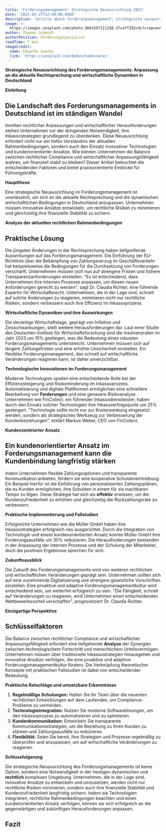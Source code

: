 ```yaml
---
title: 'Forderungsmanagement: Strategische Neuausrichtung 2023'
date: '2025-03-27T12:00:00.000Z'
description: 'Article about forderungsmanagement: strategische neuausrichtung 2023'
image: >-
  https://images.unsplash.com/photo-1601597111158-2fceff292cdc?crop=entropy&cs=tinysrgb&fit=max&fm=jpg&ixid=M3w3MjA5MjJ8MHwxfHJhbmRvbXx8fHx8fHx8fDE3NDMwMjQyNzZ8&ixlib=rb-4.0.3&q=80&w=1080
author: Thomas Schmidt
authorPosition: Forderungsspezialist
readTime: 7 min
imageCredit:
  name: Eduardo Soares
  link: 'https://unsplash.com/@eduschadesoares'
---
```

**Strategische Neuausrichtung des Forderungsmanagements: Anpassung an die aktuelle Rechtsprechung und wirtschaftliche Dynamiken in Deutschland**

**Einleitung**

## Die Landschaft des Forderungsmanagements in Deutschland ist im ständigen Wandel

Inmitten rechtlicher Anpassungen und wirtschaftlicher Herausforderungen stehen Unternehmen vor der dringenden Notwendigkeit, ihre Inkassostrategien grundlegend zu überdenken. Diese Neuausrichtung erfordert nicht nur ein tiefes Verständnis der aktuellen Rahmenbedingungen, sondern auch den Einsatz innovativer Technologien und kundenorientierter Ansätze. Wie können Unternehmen die Balance zwischen rechtlicher Compliance und wirtschaftlicher Anpassungsfähigkeit wahren, um finanziell stabil zu bleiben? Dieser Artikel beleuchtet die entscheidenden Faktoren und bietet praxisorientierte Einblicke für Führungskräfte.

**Hauptthese**

Eine strategische Neuausrichtung im Forderungsmanagement ist unerlässlich, um sich an die aktuelle Rechtsprechung und die dynamischen wirtschaftlichen Bedingungen in Deutschland anzupassen. Unternehmen müssen innovative Ansätze entwickeln, um rechtliche Risiken zu minimieren und gleichzeitig ihre finanzielle Stabilität zu sichern.

**Analyse der aktuellen rechtlichen Rahmenbedingungen**

## Praktische Lösung

Die jüngsten Änderungen in der Rechtsprechung haben tiefgreifende Auswirkungen auf das Forderungsmanagement. Die Einführung der EU-Richtlinie über die Bekämpfung von Zahlungsverzug im Geschäftsverkehr hat beispielsweise die Bedingungen für die Durchsetzung von Forderungen verschärft. Unternehmen müssen sich nun auf strengere Fristen und höhere Transparenzanforderungen einstellen. "Es ist entscheidend, dass Unternehmen ihre internen Prozesse anpassen, um diesen neuen Anforderungen gerecht zu werden", sagt Dr. Claudia Richter, eine führende Expertin für Wirtschaftsrecht. Unternehmen, die in der Lage sind, schnell auf solche Änderungen zu reagieren, minimieren nicht nur rechtliche Risiken, sondern verbessern auch ihre Effizienz im Inkassoprozess.

**Wirtschaftliche Dynamiken und ihre Auswirkungen**

Die derzeitige Wirtschaftslage, geprägt von Inflation und Zinsschwankungen, stellt weitere Herausforderungen dar. Laut einer Studie des Deutschen Instituts für Wirtschaftsforschung sind die Insolvenzraten im Jahr 2023 um 15% gestiegen, was die Bedeutung eines robusten Forderungsmanagements unterstreicht. Unternehmen müssen sich auf längere Zahlungsfristen und eine erhöhte Unsicherheit einstellen. Ein flexibles Forderungsmanagement, das schnell auf wirtschaftliche Veränderungen reagieren kann, ist daher unverzichtbar.

**Technologische Innovationen im Forderungsmanagement**

Moderne Technologien spielen eine entscheidende Rolle bei der Effizienzsteigerung und Risikominderung im Inkassoprozess. Automatisierung und digitale Plattformen ermöglichen eine schnellere Bearbeitung von **Forderungen** und eine genauere Risikoanalyse. Unternehmen wie FinCollect, ein führender Inkassodienstleister, haben durch den Einsatz solcher Technologien ihre Inkassoerfolgsquote um 25% gesteigert. "Technologie sollte nicht nur zur Kostensenkung eingesetzt werden, sondern als strategisches Werkzeug zur Verbesserung der Kundenbeziehungen", erklärt Markus Weber, CEO von FinCollect.

**Kundenzentrierter Ansatz**

## Ein kundenorientierter Ansatz im Forderungsmanagement kann die Kundenbindung langfristig stärken

Indem Unternehmen flexible Zahlungsoptionen und transparente Kommunikation anbieten, fördern sie eine kooperative Schuldeneintreibung. Ein Beispiel hierfür ist die Einführung von personalisierten Zahlungsplänen, die es Kunden ermöglichen, ihre Schulden in einem für sie machbaren Tempo zu tilgen. Diese Strategie hat sich als **effektiv** erwiesen, um die Kundenzufriedenheit zu erhöhen und gleichzeitig die Rückzahlungsrate zu verbessern.

**Praktische Implementierung und Fallstudien**

Erfolgreiche Unternehmen wie die Müller GmbH haben ihre Inkassostrategien erfolgreich neu ausgerichtet. Durch die Integration von Technologie und einem kundenorientierten Ansatz konnte Müller GmbH ihre Forderungsausfälle um 30% reduzieren. Die Herausforderungen bestanden in der Anpassung der internen Prozesse und der Schulung der Mitarbeiter, doch die positiven Ergebnisse sprechen für sich.

**Zukunftsausblick**

Die Zukunft des Forderungsmanagements wird von weiteren rechtlichen und wirtschaftlichen Veränderungen geprägt sein. Unternehmen sollten sich auf eine zunehmende Digitalisierung und strengere gesetzliche Vorschriften einstellen. Eine proaktive und adaptive Forderungsmanagementkultur wird entscheidend sein, um weiterhin erfolgreich zu sein. "Die Fähigkeit, schnell auf Veränderungen zu reagieren, wird Unternehmen einen entscheidenden Wettbewerbsvorteil verschaffen", prognostiziert Dr. Claudia Richter.

**Einzigartige Perspektive**

## Schlüsselfaktoren

Die Balance zwischen rechtlicher Compliance und wirtschaftlicher Anpassungsfähigkeit erfordert eine tiefgehende **Analyse** der Synergien zwischen technologischem Fortschritt und menschlichem Urteilsvermögen. Unternehmen müssen über traditionelle Inkassostrategien hinausgehen und innovative Ansätze verfolgen, die eine proaktive und adaptive Forderungsmanagementkultur fördern. Die Verknüpfung theoretischer Konzepte mit praktischen Fallstudien ist dabei von entscheidender Bedeutung.

**Praktische Ratschläge und umsetzbare Erkenntnisse**

1. **Regelmäßige Schulungen:** Halten Sie Ihr Team über die neuesten rechtlichen Entwicklungen auf dem Laufenden, um Compliance-Probleme zu vermeiden.
2. **Technologieintegration:** Nutzen Sie moderne Softwarelösungen, um den Inkassoprozess zu automatisieren und zu optimieren.
3. **Kundenkommunikation:** Entwickeln Sie transparente Kommunikationsstrategien, um die Beziehung zu Ihren Kunden zu stärken und Zahlungsausfälle zu reduzieren.
4. **Flexibilität:** Seien Sie bereit, Ihre Strategien und Prozesse regelmäßig zu überprüfen und anzupassen, um auf wirtschaftliche Veränderungen zu reagieren.

**Schlussfolgerung**

Die strategische Neuausrichtung des Forderungsmanagements ist keine Option, sondern eine Notwendigkeit in der heutigen dynamischen und **rechtlich** komplexen Umgebung. Unternehmen, die in der Lage sind, innovative Ansätze zu entwickeln und umzusetzen, werden nicht nur rechtliche Risiken minimieren, sondern auch ihre finanzielle Stabilität und Kundenzufriedenheit langfristig sichern. Indem sie Technologien integrieren, rechtliche Rahmenbedingungen beachten und einen kundenorientierten Ansatz verfolgen, können sie sich erfolgreich an die gegenwärtigen und zukünftigen Herausforderungen anpassen.


## Fazit

